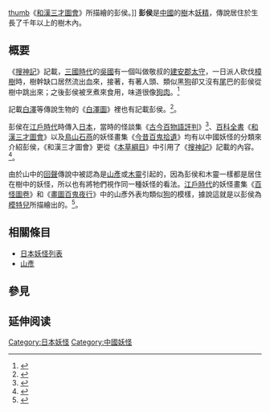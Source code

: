 [[file:Wakan_Sansai_Zue_-_Houkou.jpg|thumb]]《[[和漢三才圖會|和漢三才圖會]]》所描繪的彭侯。]]
'''彭侯'''是[[中國|中國]]的[[樹|樹]]木[[妖精|妖精]]，傳說居住於生長了千年以上的樹木內。

== 概要 ==
《[[搜神記|搜神記]]》記載，[[三國時代|三國時代]]的[[東吳_(三國)|吳國]]有一個叫做敬叔的[[建安郡|建安郡]][[太守|太守]]，一日派人砍伐[[樟樹|樟樹]]時，樹幹缺口居然流出血來，接著，有著人頭、類似黑[[狗|狗]]卻又沒有[[尾|尾]]巴的彭侯從樹中跳出來；之後彭侯被烹煮來食用，味道很像[[狗肉|狗肉]]。<ref>{{cite wikisource | |title=搜神記第18卷 |wslink=搜神記/第18卷 |wslanguage=zh}}</ref>

記載[[白澤|白澤]]等傳說生物的《[[白澤圖|白澤圖]]》裡也有記載彭侯。<ref>{{Cite book|author=[[干寶|干寶]]著|editor=[[竹田晃|竹田晃]]譯|title=[[搜神記|搜神記]]|year=1979|publisher=[[平凡社|平凡社]]|series=[[東洋文庫_(平凡社)|東洋文庫]]|isbn=978-4-582-80010-4|pages=343頁}}</ref>。

彭侯在[[江戶時代|江戶時代]]時傳入[[日本|日本]]，當時的怪談集《[[古今百物語評判|古今百物語評判]]》<ref>{{Cite book|author=[[山岡元隣|山岡元隣]]|editor=山岡元恕編 [[高田衛|高田衛]]編・校中|title=江戸怪談集|year=1989|publisher=[[岩波書店|岩波書店]]|series=[[岩波文庫|岩波文庫]]|volume=下|isbn=978-4-00-302573-4|pages=321-324頁|chapter=[[古今百物語評判|古今百物語評判]]|language=ja}}</ref>、[[百科全書|百科全書]]《[[和漢三才圖會|和漢三才圖會]]》以及[[鳥山石燕|鳥山石燕]]的妖怪畫集《[[今昔百鬼拾遺|今昔百鬼拾遺]]》均有以中國妖怪的分類來介紹彭侯，《和漢三才圖會》更從《[[本草綱目|本草綱目]]》中引用了《[[搜神記|搜神記]]》記載的內容。<ref name="wakan">{{Cite book|author=[[寺島良安|寺島良安]]|editor=[[島田勇雄|島田勇雄]]・[[竹島純夫|竹島純夫]]・[[樋口元巳|樋口元巳]]譯註|title=[[和漢三才圖会|和漢三才圖会]]|year=2006|publisher=平凡社|series=東洋文庫|isbn=978-4-582-80466-9|volume=6|pages=157頁|language=ja}}</ref>。

由於山中的[[回聲|回聲]]傳說中被認為是[[山彥|山彥]]或[[木靈|木靈]]引起的，因為彭侯和木靈一樣都是居住在樹中的妖怪，所以也有將牠們視作同一種妖怪的看法。[[江戶時代|江戶時代]]的妖怪畫集《[[百怪圖卷|百怪圖卷]]》和《[[畫圖百鬼夜行|畫圖百鬼夜行]]》中的山彥外表均類似[[狗|狗]]的模樣，據說這就是以彭侯為[[模特兒|模特兒]]所描繪出的。<ref name="wakan2">{{Cite book|author=[[京極夏彦|京極夏彦]]、[[多田克己|多田克己]]編著|title=妖怪圖卷|year=2000|publisher=[[國書刊行會|國書刊行會]]|isbn=978-4-336-04187-6|pages=154頁}}</ref>。

== 相關條目 ==
* [[日本妖怪列表|日本妖怪列表]]
* [[山彥|山彥]]

== 參見 ==
{{reflist}}

== 延伸阅读 ==
{{Wikisource further reading}}

[[Category:日本妖怪|Category:日本妖怪]]
[[Category:中國妖怪|Category:中國妖怪]]